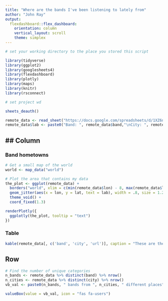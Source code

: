 ```yaml
---
title: "Where are the bands I've been listening to lately from"
author: "John Ray"
output:
  flexdashboard::flex_dashboard:
    orientation: column
    vertical_layout: scroll
    theme: simplex
---
```


```r
# set your working directory to the place you stored this script

library(tidyverse)
library(ggplot2)
library(googlesheets4)
library(flexdashboard)
library(plotly)
library(maps)
library(knitr)
library(rsconnect)

# set project wd

sheets_deauth()
```

```r
remote_data <- read_sheet("https://docs.google.com/spreadsheets/d/1XZ6n-2_RhQnu_ZwuUSUIhLIezA5y0J9MTPd0qJ1Alc0", sheet = 'full')
remote_data$lab <- paste0("Band: ", remote_data$band,"\nCity: ", remote_data$city, "\nListen at: ", remote_data$url)
```

## Column {.tabset .tabset-face}
-------------------------------------

### Band hometowns

```r
# Get a small map of the world
world <- map_data("world")

# Plot the area that contains my data
the_plot <- ggplot(remote_data) +
  borders("world", xlim = c(min(remote_data$lon) - 8, max(remote_data$lon) + 8), ylim = c(min(remote_data$lat) - 8, max(remote_data$lat) + 8)) +
  geom_jitter(aes(x = lon, y = lat, text = lab), width = .8, size = 1.2, color = "#CF6F55") +
  theme_void() +
  coord_fixed(1.3)

renderPlotly({
  ggplotly(the_plot, tooltip = "text")
})
```

### Table

```r
kable(remote_data[, c('band', 'city', 'url')], caption = "These are the bands plotted on the map")
```
## Row {.value-box}

```r
# Find the number of unique categories
n_bands <- remote_data %>% distinct(band) %>% nrow()
n_cities <- remote_data %>% distinct(city) %>% nrow()
vb_val <- paste0(n_bands, " bands from ", n_cities, " different places")

valueBox(value = vb_val, icon = "fas fa-users")
```
